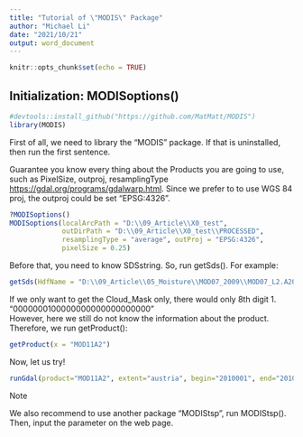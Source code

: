 ```yaml
---
title: "Tutorial of \"MODIS\" Package"
author: "Michael Li"
date: "2021/10/21"
output: word_document
---
```


```r
knitr::opts_chunk$set(echo = TRUE)
```

## Initialization: MODISoptions()

```r
#devtools::install_github("https://github.com/MatMatt/MODIS")
library(MODIS)
```
First of all, we need to library the "MODIS" package. If that is uninstalled, then run the first sentence.

Guarantee you know every thing about the Products you are going to use, such as PixelSize, outproj, resamplingType <https://gdal.org/programs/gdalwarp.html>. Since we prefer to to use WGS 84 proj, the outproj could be set "EPSG:4326".

```r
?MODISoptions()
MODISoptions(localArcPath = "D:\\09_Article\\X0_test",
             outDirPath = "D:\\09_Article\\X0_test\\PROCESSED",
             resamplingType = "average", outProj = "EPSG:4326",
             pixelSize = 0.25)
```

Before that, you need to know SDSstring. So, run getSds(). For example:
```r
getSds(HdfName = "D:\\09_Article\\05_Moisture\\MOD07_2009\\MOD07_L2.A2009001.0130.061.2017296025029.hdf")
```
If we only want to get the Cloud_Mask only, there would only 8th digit 1. "0000000100000000000000000000"  
However, here we still do not know the information about the product. Therefore, we run getProduct():
```r
getProduct(x = "MOD11A2")
```


Now, let us try!
```r
runGdal(product="MOD11A2", extent="austria", begin="2010001", end="2010020", SDSstring="100", overwrite = T)
```
Note

We also recommend to use another package "MODIStsp", run MODIStsp(). Then, input the parameter on the web page.